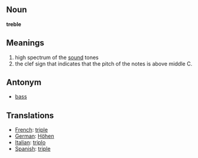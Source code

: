 ==Noun==
'''treble'''<br>

==Meanings==

#high spectrum of the [[sound]] tones
#the clef sign that indicates that the pitch of the notes is above middle C.

==Antonym==

*[[bass]]

== Translations ==

*[[French]]: [[triple]]
*[[German]]: [[Höhen]]
*[[Italian]]: [[triplo]]
*[[Spanish]]: [[triple]]